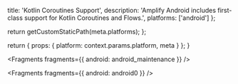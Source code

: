 
  title: 'Kotlin Coroutines Support',
  description: 'Amplify Android includes first-class support for Kotlin Coroutines and Flows.',
  platforms: ['android']
};

  return getCustomStaticPath(meta.platforms);
};

  return {
    props: {
      platform: context.params.platform,
      meta
    }
  };
}


<Fragments fragments={{ android: android_maintenance }} />


<Fragments fragments={{ android: android0 }} />
